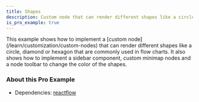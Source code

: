 ```yaml
---
title: Shapes
description: Custom node that can render different shapes like a circle, diamond or hexagon that are commonly used in flow charts.
is_pro_example: true
---
```



<ExampleLayout>
This example shows how to implement a [custom node](/learn/customization/custom-nodes) that can render different shapes like a circle, diamond or hexagon that are commonly used in flow charts. It also shows how to implement a sidebar component, custom minimap nodes and a node toolbar to change the color of the shapes.

<ProExampleViewer variant="dark" slug="shapes" />

### About this Pro Example

- Dependencies: [reactflow](https://www.npmjs.com/package/reactflow)

</ExampleLayout>

